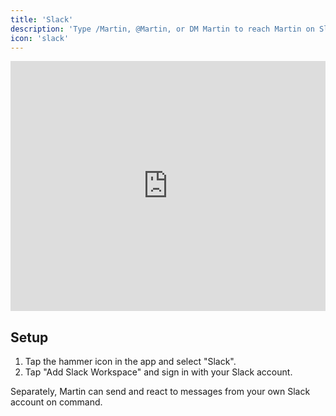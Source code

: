 ```yaml
---
title: 'Slack'
description: 'Type /Martin, @Martin, or DM Martin to reach Martin on Slack.'
icon: 'slack'
---
```


<iframe
  width="100%"
  height="400"
  src="https://www.youtube.com/embed/n7-YWy4xTfo?si=G6gw4LisaVKGOazo"
  title="YouTube video player"
  frameborder="0"
  allow="accelerometer; autoplay; clipboard-write; encrypted-media; gyroscope; picture-in-picture"
  allowfullscreen
  ></iframe>

## Setup

1. Tap the hammer icon in the app and select "Slack".
2. Tap "Add Slack Workspace" and sign in with your Slack account.

<Tip>
    Separately, Martin can send and react to messages from your own Slack account on command.
</Tip>